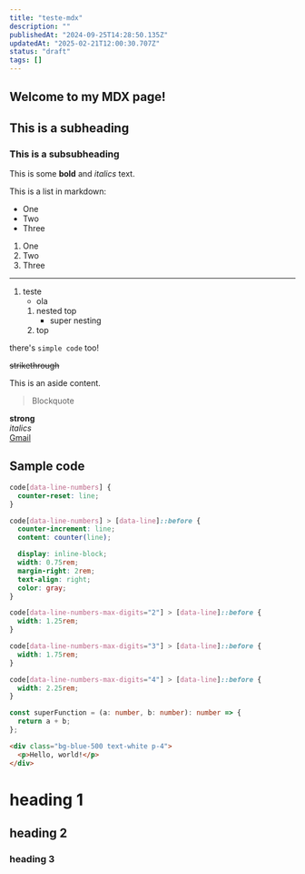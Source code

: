 ```yaml
---
title: "teste-mdx"
description: ""
publishedAt: "2024-09-25T14:28:50.135Z"
updatedAt: "2025-02-21T12:00:30.707Z"
status: "draft"
tags: []
---
```



## Welcome to my MDX page!

## This is a subheading

### This is a subsubheading
 
This is some **bold** and _italics_ text.
 
This is a list in markdown:
 
- One
- Two
- Three

1. One
2. Two
3. Three

---
1. teste
   - ola
   1. nested top
      - super nesting
   2. top

there's `simple code` too!

<del>strikethrough</del>

<Aside>
  This is an aside content.
</Aside>

> Blockquote  

**strong**  
*italics*  
[Gmail](https://gmail.com)  

## Sample code

```css title="css" showLineNumbers
code[data-line-numbers] {
  counter-reset: line;
}

code[data-line-numbers] > [data-line]::before {
  counter-increment: line;
  content: counter(line);

  display: inline-block;
  width: 0.75rem;
  margin-right: 2rem;
  text-align: right;
  color: gray;
}

code[data-line-numbers-max-digits="2"] > [data-line]::before {
  width: 1.25rem;
}

code[data-line-numbers-max-digits="3"] > [data-line]::before {
  width: 1.75rem;
}

code[data-line-numbers-max-digits="4"] > [data-line]::before {
  width: 2.25rem;
}
```

```ts showLineNumbers title="pages/blog/[slug].tsx"  caption="little caption" {1-2}
const superFunction = (a: number, b: number): number => {
  return a + b;
};
```

```html showLineNumbers {2}
<div class="bg-blue-500 text-white p-4">
  <p>Hello, world!</p>
</div>
```

# heading 1
## heading 2
### heading 3



